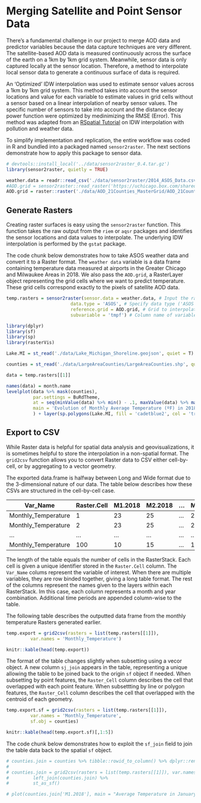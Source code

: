 
# Merging Satellite and Point Sensor Data

There's a fundamental challenge in our project to merge AOD data and predictor variables because the data capture techniques are very different. The satellite-based AOD data is measured continuously across the surface of the earth on a 1km by 1km grid system. Meanwhile, sensor data is only captured locally at the sensor location. Therefore, a method to interpolate local sensor data to generate a continuous surface of data is required. 

An 'Optimized' IDW interpolation was used to estimate sensor values across a 1km by 1km grid system. This method takes into account the sensor locations and value for each variable to estimate values in grid cells without a sensor based on a linear interpolation of nearby sensor values. The specific number of sensors to take into account and the distance decay power function were optimized by medinimizing the RMSE (Error). This method was adapted from an [RSpatial Tutorial](https://rspatial.org/raster/analysis/4-interpolation.html#calfornia-air-pollution-data) on IDW interpolation with pollution and weather data.

To simplify implementation and replication, the entire workflow was coded in R and bundled into a packaged named `sensor2raster`. The next sections demonstrate how to apply this package to sensor data.

```r
# devtools::install_local('../data/sensor2raster_0.4.tar.gz')
library(sensor2raster, quietly = TRUE)
```

```r
weather.data = readr::read_csv('./data/sensor2raster/2014_ASOS_Data.csv.gz')
#AOD.grid = sensor2raster::read_raster('https://uchicago.box.com/shared/static/itoegqbp37lrmkdzqobvyx7dw2h61u0m.zip')
AOD.grid = raster::raster('./data/AOD_21Counties_MasterGrid/AOD_21Counties_MasterGrid.grd')
```

## Generate Rasters
Creating raster surfaces is easy using the `sensor2raster` function. This function takes the raw output from the `riem` or `aqsr` packages and identifies the sensor locations and data values to interpolate. The underlying IDW interpolation is performed by the `gstat` package. 

The code chunk below demonstrates how to take ASOS weather data and convert it to a Raster format. The ``weather data`` variable is a data frame containing temperature data measured at airports in the Greater Chicago and Milwaukee Areas in 2018. We also pass the ``AOD.grid``, a RasterLayer object representing the grid cells where we want to predict temperature. These grid cells correspond exactly to the pixels of satellite AOD data.

```r
temp.rasters = sensor2raster(sensor.data = weather.data, # Input the raw data.frame from riem
                        data.type = 'ASOS', # Specify data type ('ASOS' or 'EPA')
                        reference.grid = AOD.grid, # Grid to interpolate over
                        subvariable = 'tmpf') # Column name of variable to interpolate

```


```r
library(dplyr)
library(sf)
library(sp)
library(rasterVis)

Lake.MI = st_read('./data/Lake_Michigan_Shoreline.geojson', quiet = T) %>% st_transform(4326) %>% as('Spatial')

counties = st_read('./data/LargeAreaCounties/LargeAreaCounties.shp', quiet = T) %>% st_transform(4326)

data = temp.rasters[[1]]

names(data) = month.name
levelplot(data %>% mask(counties),
          par.settings = BuRdTheme,
          at = seq(minValue(data) %>% min() - .1, maxValue(data) %>% max() + 2, by = 2),
          main = 'Evolution of Monthly Average Temperature (ºF) in 2018 across the Chicago/Milwaukee Metro Areas' 
          ) + layer(sp.polygons(Lake.MI, fill = 'cadetblue2', col = 'transparent')) + layer(sp.lines(as(counties, 'Spatial'), alpha = .5))
```


## Export to CSV
While Raster data is helpful for spatial data analysis and geovisualizations, it is sometimes helpful to store the interpolation in a non-spatial format. The ```grid2csv``` function allows you to convert Raster data to CSV either cell-by-cell, or by aggregating to a vector geometry. 

The exported data.frame is halfway between Long and Wide format due to the 3-dimensional nature of our data. The table below describes how these CSVs are structured in the cell-by-cell case.


| Var_Name            | Raster.Cell | M1.2018 | M2.2018 | ... | M12.2018 |
|---------------------|-------------|---------|---------|-----|----------|
| Monthly_Temperature | 1           | 23      | 25      | ... | 20       |
| Monthly_Temperature | 2           | 23      | 25      | ... | 20       |
| ...                 | ...         | ...     | ...     | ... | ...      |
| Monthly_Temperature | 100         | 10      | 15      | ... | 11       |

The length of the table equals the number of cells in the RasterStack. Each cell is given a unique identifier stored in the `Raster.Cell` column. The `Var_Name` colums represent the variable of interest. When there are multiple variables, they are row binded together, giving a long table format. The rest of the columns represent the names given to the layers within each RasterStack. Im this case, each column represents a month and year combination. Additional time periods are appended column-wise to the table.

The following table describes the outputted data frame from the monthly temperature Rasters generated earlier.

```r
temp.export = grid2csv(rasters = list(temp.rasters[[1]]), 
         var.names = 'Monthly_Temperature')
```
```r
knitr::kable(head(temp.export))
```

The format of the table changes slightly when subsetting using a vecor object. A new column `sj_join` appears in the table, representing a unique allowing the table to be joined back to the origin `sf` object if needed. When subsetting by point features, the `Raster_Cell` column describes the cell that overlapped with each point feature. When subsettting by line or polygon features, the `Raster_Cell` column describes the cell that overlapped with the centroid of each geometry. 

```r
temp.export.sf = grid2csv(rasters = list(temp.rasters[[1]]), 
         var.names = 'Monthly_Temperature', 
         sf.obj = counties)

```
```r
knitr::kable(head(temp.export.sf)[,1:5])
```

The code chunk below demonstrates how to exploit the `sf_join` field to join the table data back to the spatial `sf` object. 

```r
# counties.join = counties %>% tibble::rowid_to_column() %>% dplyr::rename(sf_join = rowid)
# 
# counties.join = grid2csv(rasters = list(temp.rasters[[1]]), var.names = 'Monthly_Temperature', sf.obj = counties.join) %>% 
#         left_join(counties.join) %>% 
#         st_as_sf()
```
```r
# plot(counties.join['M1.2018'], main = "Average Temperature in January 2018 by County")
```


